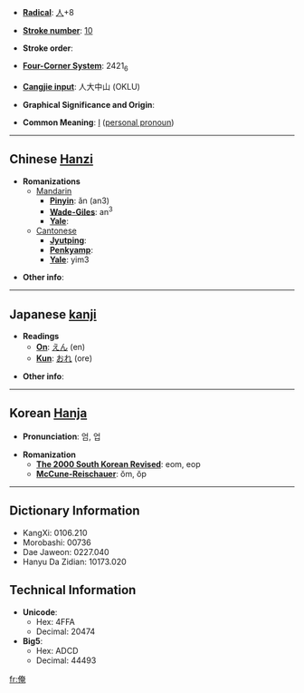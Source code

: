 * '''[[Wiktionary:Chinese radical index| Radical]]''': [[Wiktionary:Chinese radical index 人|人]]+8

* '''[[Wiktionary:Chinese total strokes index|Stroke number]]''': [[Wiktionary:Chinese total strokes index 10|10]]

* '''Stroke order''': 

* '''[[Wiktionary:Chinese four corner index|Four-Corner System]]''': 2421<sub>6</sub>

* '''[[Wiktionary:Chinese Cangjie index|Cangjie input]]''': 人大中山 (OKLU)

* '''Graphical Significance and Origin''': 

* '''Common Meaning''': [[I]] ([[personal pronoun]])

----

== Chinese [[Hanzi]] ==

* '''Romanizations'''
** [[Mandarin]]
*** '''[[Pinyin]]''': ǎn (an3)
*** '''[[Wade-Giles]]''': an<sup>3</sup>
*** '''[[Yale]]''': 
**[[Cantonese]]
***'''[[Jyutping]]''':
***'''[[Penkyamp]]''': 
***'''[[Yale]]''': yim3

* '''Other info''': 

----

== Japanese [[kanji]] ==

* '''Readings'''
** '''[[On]]''': [[えん]] (en)
** '''[[Kun]]''': [[おれ]] (ore)

* '''Other info''':  

----

== Korean [[Hanja]] ==

* '''Pronunciation''': 엄, 업

* '''Romanization'''
** '''[[The 2000 South Korean Revised Romanization|The 2000 South Korean Revised]]''': eom, eop
** '''[[McCune-Reischauer]]''': ŏm, ŏp

----

== Dictionary Information ==

* KangXi: 0106.210
* Morobashi: 00736
* Dae Jaweon: 0227.040
* Hanyu Da Zidian: 10173.020

== Technical Information ==

* '''Unicode''':
** Hex: 4FFA
** Decimal: 20474
* '''Big5''':
** Hex: ADCD
** Decimal: 44493

[[fr:俺]]